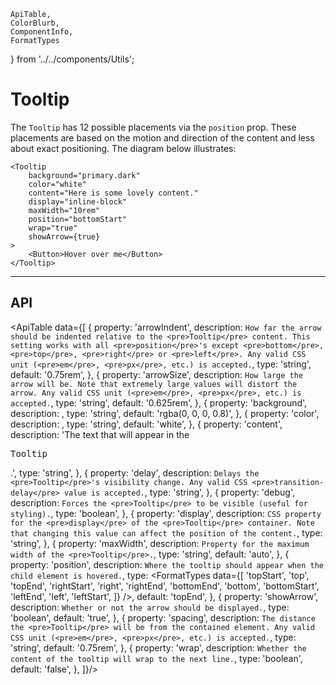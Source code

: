    ApiTable,
    ColorBlurb,
    ComponentInfo,
    FormatTypes
} from '../../components/Utils';

# Tooltip

<ComponentInfo title="Tooltip" />

The `Tooltip` has 12 possible placements via the `position` prop. These placements are based on the
motion and direction of the content and less about exact positioning. The diagram below illustrates:

<PositionGrid />

```tsx live
<Tooltip
    background="primary.dark"
    color="white"
    content="Here is some lovely content."
    display="inline-block"
    maxWidth="10rem"
    position="bottomStart"
    wrap="true"
    showArrow={true}
>
    <Button>Hover over me</Button>
</Tooltip>
```

---

## API

<ApiTable data={[
    {
        property: 'arrowIndent',
        description: `How far the arrow should be indented relative to the <pre>Tooltip</pre> content.
            This setting works with all <pre>position</pre>'s
            except <pre>bottom</pre>, <pre>top</pre>, <pre>right</pre> or <pre>left</pre>. Any valid
            CSS unit (<pre>em</pre>, <pre>px</pre>, etc.) is accepted.`,
        type: 'string',
        default: '0.75rem',
    },
    {
        property: 'arrowSize',
        description: `How large the arrow will be. Note that extremely large values will distort the
            arrow. Any valid CSS unit (<pre>em</pre>, <pre>px</pre>, etc.) is accepted.`,
        type: 'string',
        default: '0.625rem',
    },
    {
        property: 'background',
        description: <ColorBlurb label="Tooltip" background gradient />,
        type: 'string',
        default: 'rgba(0, 0, 0, 0.8)',
    },
    {
        property: 'color',
        description: <ColorBlurb label="Tooltip" />,
        type: 'string',
        default: 'white',
    },
    {
        property: 'content',
        description: 'The text that will appear in the <pre>Tooltip</pre>.',
        type: 'string',
    },
    {
        property: 'delay',
        description: `Delays the <pre>Tooltip</pre>'s visibility change. Any valid
            CSS <pre>transition-delay</pre> value is accepted.`,
        type: 'string',
    },
    {
        property: 'debug',
        description: `Forces the <pre>Tooltip</pre> to be visible (useful for styling).`,
        type: 'boolean',
    },
    {
        property: 'display',
        description: `CSS property for the <pre>display</pre> of the <pre>Tooltip</pre> container.
            Note that changing this value can affect the position of the content.`,
        type: 'string',
    },
    {
        property: 'maxWidth',
        description: `Property for the maximum width of the <pre>Tooltip</pre>.`,
        type: 'string',
        default: 'auto',
    },
    {
        property: 'position',
        description: `Where the tooltip should appear when the child element is hovered.`,
        type: <FormatTypes
                data={[
                    'topStart',
                    'top',
                    'topEnd',
                    'rightStart',
                    'right',
                    'rightEnd',
                    'bottomEnd',
                    'bottom',
                    'bottomStart',
                    'leftEnd',
                    'left',
                    'leftStart',
                ]} />,
        default: 'topEnd',
    },
    {
        property: 'showArrow',
        description: `Whether or not the arrow should be displayed.`,
        type: 'boolean',
        default: 'true',
    },
    {
        property: 'spacing',
        description: `The distance the <pre>Tooltip</pre> will be from the contained element. Any
            valid CSS unit (<pre>em</pre>, <pre>px</pre>, etc.) is accepted.`,
        type: 'string',
        default: '0.75rem',
    },
    {
        property: 'wrap',
        description: `Whether the content of the tooltip will wrap to the next line.`,
        type: 'boolean',
        default: 'false',
    },
]}/>
